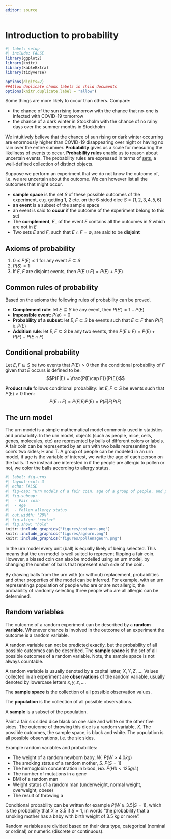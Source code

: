 ```yaml
---
editor: source
---
```


# Introduction to probability {#prob-01intro}

```r
#| label: setup
#| include: FALSE
library(ggplot2)
library(knitr)
library(kableExtra)
library(tidyverse)

options(digits=2)
##Allow duplicate chunk labels in child documents
options(knitr.duplicate.label = "allow")
```

Some things are more likely to occur than others. Compare:

-   the chance of the sun rising tomorrow with the chance that no-one is infected with COVID-19 tomorrow
-   the chance of a dark winter in Stockholm with the chance of no rainy days over the summer months in Stockholm

We intuitively believe that the chance of sun rising or dark winter occurring are enormously higher than COVID-19 disappearing over night or having no rain over the entire summer. **Probability** gives us a scale for measuring the likeliness of events to occur. **Probability rules** enable us to reason about uncertain events. The probability rules are expressed in terms of [sets](https://en.wikipedia.org/wiki/Set_(mathematics)), a well-defined collection of distinct objects.

Suppose we perform an experiment that we do not know the outcome of, i.e. we are uncertain about the outcome. We can however list all the outcomes that might occur.

-   **sample space** is the set $S$ of these possible outcomes of the experiment, e.g. getting 1, 2 etc. on the 6-sided dice $S=\{1,2,3,4,5,6\}$
-   **an event** is a subset of the sample space
-   an event is said to **occur** if the outcome of the experiment belong to this set
-   The **complement**, $E'$, of the event $E$ contains all the outcomes in $S$ which are not in $E$
-   Two sets $E$ and $F$, such that $E \cap F = \emptyset$, are said to be **disjoint**

## Axioms of probability

1.  $0 \leq P(E) \leq 1$ for any event $E \subseteq S$
2.  $P(S) = 1$
3.  If $E$, $F$ are disjoint events, then $P(E \cup F) = P(E) + P(F)$

## Common rules of probability

Based on the axioms the following rules of probability can be proved.

-   **Complement rule**: let $E \subseteq S$ be any event, then $P(E') = 1 - P(E)$
-   **Impossible event**: $P(\emptyset)=0$
-   **Probability of a subset**: let $E,F \subseteq S$ be events such that $E \subseteq F$ then $P(F) \geq P(E)$
-   **Addition rule**: let $E,F \subseteq S$ be any two events, then $P(E \cup F) = P(E) + P(F) - P(E \cap F)$

## Conditional probability

Let $E,F \subseteq S$ be two events that $P(E)>0$ then the conditional probability of $F$ given that $E$ occurs is defined to be: $$P(F|E) = \frac{P(E\cap F)}{P(E)}$$

**Product rule** follows conditional probability: let $E,F \subseteq S$ be events such that $P(E)>0$ then: $$P(E \cap F) = P(F|E)P(E) = P(E|F)P(F)$$

## The urn model

The urn model is a simple mathematical model commonly used in statistics and probability. In the urn model, objects (such as people, mice, cells, genes, molecules, etc) are represented by balls of different colors or labels. A fair coin can be represented by an urn with two balls representing the coin's two sides; H and T. A group of people can be modeled in an urn model, if age is the variable of interest, we write the age of each person on the balls. If we instead are interested in if the people are allergic to pollen or not, we color the balls according to allergy status.



```r
#| label: fig-urns
#| layout-ncol: 3
#| echo: FALSE
#| fig-cap: "Urn models of a fair coin, age of a group of people, and pollen allergy status of a group of people."
#| fig-subcap:
#|  - Fair coin
#|  - Age
#|  - Pollen allergy status
#| out.width: '20%'
#| fig.align: "center"
#| fig.show: "hold"
knitr::include_graphics("figures/coinurn.png")
knitr::include_graphics("figures/ageurn.png")
knitr::include_graphics("figures/pollenageurn.png")
```

In the urn model every unit (ball) is equally likely of being selected. This means that the urn model is well suited to represent flipping a fair coin. However, a biased coin can also be modelled using an urn model, by changing the number of balls that represent each side of the coin.

By drawing balls from the urn with (or without) replacement, probabilities and other properties of the model can be inferred. For example, with an urn representinga population of people who are or are not allergic, the probability of randomly selecting three people who are all allergic can be determined.

## Random variables

The outcome of a random experiment can be described by a **random variable**. Whenever chance is involved in the outcome of an experiment the outcome is a random variable.

A random variable can not be predicted exactly, but the probability of all possible outcomes can be described. The **sample space** is the set of all possible outcomes of a random variable. Note, the sample space is not always countable.

A random variable is usually denoted by a capital letter, $X, Y, Z, \dots$. Values collected in an experiment are **observations** of the random variable, usually denoted by lowercase letters $x, y, z, \dots$.

The **sample space** is the collection of all possible observation values.

The **population** is the collection of all possible observations.

A **sample** is a subset of the population.

::: {#exm-dice}
Paint a fair six sided dice black on one side and white on the other five sides. The outcome of throwing this dice is a random variable, $X$. The possible outcomes, the sample space, is black and white. The population is all possible observations, i.e. the six sides.
:::

Example random variables and probabilites:

-   The weight of a random newborn baby, $W$. $P(W>4.0kg)$
-   The smoking status of a random mother, $S$. $P(S=1)$
-   The hemoglobin concentration in blood, $Hb$. $P(Hb<125 g/L)$
-   The number of mutations in a gene
-   BMI of a random man
-   Weight status of a random man (underweight, normal weight, overweight, obese)
-   The result of throwing a 

Conditional probability can be written for example $P(W \geq 3.5 | S = 1)$, which is the probability that $X \geq 3.5$ if $S = 1$, in words "the probability that a smoking mother has a baby with birth weight of 3.5 kg or more".

Random variables are divided based on their data type, categorical (nominal or ordinal) or numeric (discrete or continuous).
